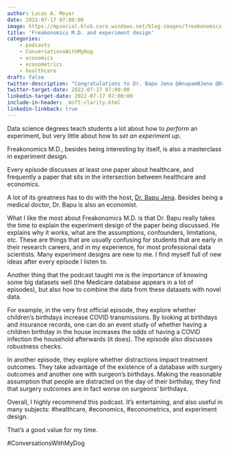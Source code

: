 ---
author: Lucas A. Meyer
date: 2022-07-17 07:00:00
image: https://mpsocial.blob.core.windows.net/blog-images/freakonomics-md.jpg
title: 'Freakonomics M.D. and experiment design'
categories:
    - podcasts
    - ConversationsWithMyDog
    - economics
    - econometrics
    - healthcare
draft: false
twitter-description: "Congratulations to Dr. Bapu Jena @AnupamBJena @DrBapuPod on his birthday! I hope you don't perform any surgeries today! https://freakonomics.com/podcast/bad-news-its-your-surgeons-birthday/"
twitter-target-date: 2022-07-17 07:00:00
linkedin-target-date: 2022-07-17 07:00:00
include-in-header: _msft-clarity.html
linkedin-linkback: true
---

Data science degrees teach students a lot about how to _perform_ an experiment, but very little about how to _set an experiment up_. 

Freakonomics M.D., besides being interesting by itself, is also a masterclass in experiment design.

Every episode discusses at least one paper about healthcare, and frequently a paper that sits in the intersection between healthcare and economics.

A lot of its greatness has to do with the host, [Dr. Bapu Jena](https://hcp.hms.harvard.edu/people/anupam-b-jena). Besides being a medical doctor, Dr. Bapu is also an economist.

What I like the most about Freakonomics M.D. is that Dr. Bapu really takes the time to explain the experiment design of the paper being discussed. He explains why it works, what are the assumptions, confounders, limitations, etc. These are things that are usually confusing for students that are early in their research careers, and in my experience, for most professional data scientists. Many experiment designs are new to me. I find myself full of new ideas after every episode I listen to.

Another thing that the podcast taught me is the importance of knowing some big datasets well (the Medicare database appears in a lot of episodes), but also how to combine the data from these datasets with novel data.

For example, in the very first official episode, they explore whether children's birthdays increase COVID transmissions. By looking at birthdays and insurance records, one can do an event study of whether having a children birthday in the house increases the odds of having a COVID infection the household afterwards (it does). The episode also discusses robustness checks.

In another episode, they explore whether distractions impact treatment outcomes. They take advantage of the existence of a database with surgery outcomes and another one with surgeon's birthdays. Making the reasonable assumption that people are distracted on the day of their birthday, they find that surgery outcomes are in fact worse on surgeons' birthdays.

Overall, I highly recommend this podcast. It's entertaining, and also useful in many subjects: #healthcare, #economics, #econometrics, and experiment design. 

That's a good value for my time.

#ConversationsWithMyDog